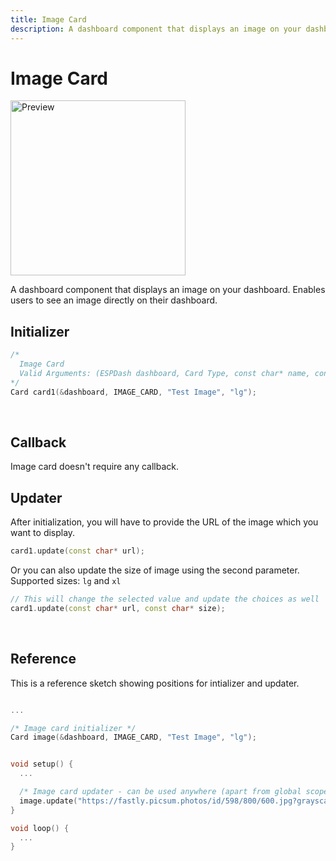 ```yaml
---
title: Image Card
description: A dashboard component that displays an image on your dashboard. Enables users to see an image directly on their dashboard.
---
```



# Image Card

<ProCallout />

<img className="card-preview" src="/img/v4/image-card.png" width="280px" alt="Preview" />

A dashboard component that displays an image on your dashboard. Enables users to see an image directly on their dashboard.

## Initializer

```cpp
/* 
  Image Card
  Valid Arguments: (ESPDash dashboard, Card Type, const char* name, const char* size )
*/
Card card1(&dashboard, IMAGE_CARD, "Test Image", "lg");
```

<br/>

## Callback

<Callout>
  Image card doesn't require any callback.
</Callout>

<br/>

## Updater

After initialization, you will have to provide the URL of the image which you want to display.

```cpp
card1.update(const char* url);
```

Or you can also update the size of image using the second parameter. Supported sizes: `lg` and `xl`

```cpp
// This will change the selected value and update the choices as well
card1.update(const char* url, const char* size);
```

<br/>

## Reference

This is a reference sketch showing positions for intializer and updater.

```cpp

...

/* Image card initializer */
Card image(&dashboard, IMAGE_CARD, "Test Image", "lg");


void setup() {
  ...

  /* Image card updater - can be used anywhere (apart from global scope) */
  image.update("https://fastly.picsum.photos/id/598/800/600.jpg?grayscale&hmac=SQ5T_OGiPMX4r1fb-gA2fU6pourJEfxmTz7g1HfXOSk");
}

void loop() {
  ...
}

```
